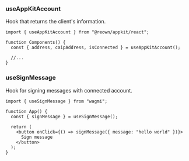 ### useAppKitAccount

Hook that returns the client's information.

```tsx
import { useAppKitAccount } from "@reown/appkit/react";

function Components() {
  const { address, caipAddress, isConnected } = useAppKitAccount();

  //...
}
```

### useSignMessage

Hook for signing messages with connected account.

```tsx
import { useSignMessage } from "wagmi";

function App() {
  const { signMessage } = useSignMessage();

  return (
    <button onClick={() => signMessage({ message: "hello world" })}>
      Sign message
    </button>
  );
}
```

<Card title="Learn More" href="https://wagmi.sh/react/hooks/useReadContract" />
